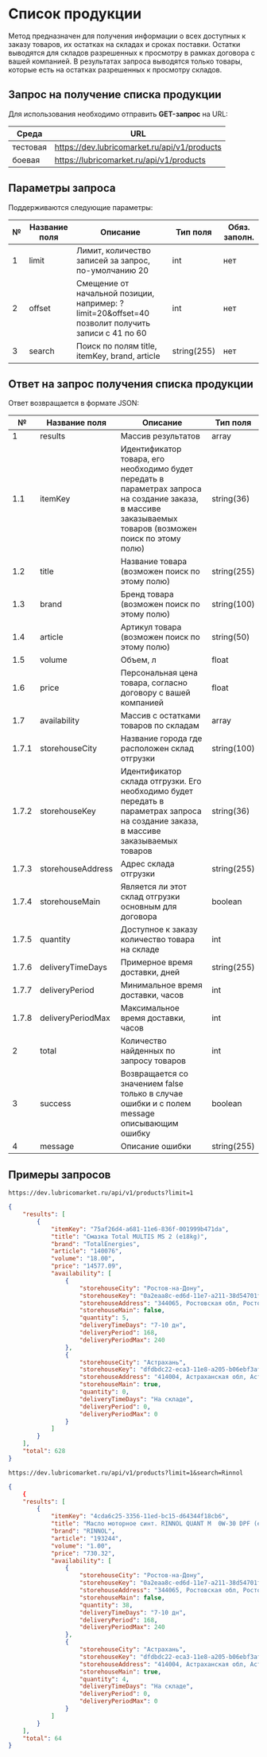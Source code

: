 # Список продукции

Метод предназначен для получения информации о всех доступных к заказу товаров, их остатках на складах и сроках поставки.
Остатки выводятся для складов разрешенных к просмотру в рамках договора с вашей компанией.
В результатах запроса выводятся только товары, которые есть на остатках разрешенных к просмотру складов.


## Запрос на получение списка продукции
Для использования необходимо отправить <b>GET-запрос</b> на URL:

| Среда | URL |
|---|---|
| тестовая | https://dev.lubricomarket.ru/api/v1/products | 
| боевая | https://lubricomarket.ru/api/v1/products |


## Параметры запроса
Поддерживаются следующие параметры:

| № | Название поля | Описание | Тип поля | Обяз. заполн. |
|---|---|---|---|---|
| 1 | limit | Лимит, количество записей за запрос, по-умолчанию 20 | int | нет |
| 2 | offset | Смещение от начальной позиции, например: ?limit=20&offset=40 позволит получить записи с 41 по 60 | int | нет |
| 3 | search | Поиск по полям title, itemKey, brand, article | string(255) | нет |


## Ответ на запрос получения списка продукции
Ответ возвращается в формате JSON:

| № | Название поля | Описание | Тип поля |
|---|---|---|---|
| 1 | results | Массив результатов | array |
| 1.1 | itemKey | Идентификатор товара, его необходимо будет передать в параметрах запроса на создание заказа, в массиве заказываемых товаров (возможен поиск по этому полю) | string(36) |
| 1.2 | title | Название товара (возможен поиск по этому полю) | string(255) |
| 1.3 | brand | Бренд товара (возможен поиск по этому полю) | string(100) |
| 1.4 | article | Артикул товара (возможен поиск по этому полю) | string(50) |
| 1.5 | volume | Объем, л | float |
| 1.6 | price | Персональная цена товара, согласно договору с вашей компанией | float |
| 1.7 | availability | Массив с остатками товаров по складам | array |
| 1.7.1 | storehouseCity | Название города где расположен склад отгрузки | string(100) |
| 1.7.2 | storehouseKey | Идентификатор склада отгрузки. Его необходимо будет передать в параметрах запроса на создание заказа, в массиве заказываемых товаров | string(36) |
| 1.7.3 | storehouseAddress | Адрес склада отгрузки | string(255) |
| 1.7.4 | storehouseMain | Является ли этот склад отгрузки основным для договора | boolean |
| 1.7.5 | quantity | Доступное к заказу количество товара на складе | int |
| 1.7.6 | deliveryTimeDays | Примерное время доставки, дней  | string(255) |
| 1.7.7 | deliveryPeriod | Минимальное время доставки, часов  | int |
| 1.7.8 | deliveryPeriodMax | Максимальное время доставки, часов | int |
| 2 | total | Количество найденных по запросу товаров | int |
| 3 | success | Возвращается со значением false только в случае ошибки и с полем message описывающим ошибку | boolean |
| 4 | message | Описание ошибки | string(255) |

## Примеры запросов

```
https://dev.lubricomarket.ru/api/v1/products?limit=1
```


```json
{
    "results": [
        {
            "itemKey": "75af26d4-a681-11e6-836f-001999b471da",
            "title": "Смазка Total MULTIS MS 2 (e18kg)",
            "brand": "TotalEnergies",
            "article": "140076",
            "volume": "18.00",
            "price": "14577.09",
            "availability": [
                {
                    "storehouseCity": "Ростов-на-Дону",
                    "storehouseKey": "0a2eaa8c-ed6d-11e7-a211-38d54701fd10",
                    "storehouseAddress": "344065, Ростовская обл, Ростов-на-Дону г, Троллейбусная ул, дом № 4",
                    "storehouseMain": false,
                    "quantity": 5,
                    "deliveryTimeDays": "7-10 дн",
                    "deliveryPeriod": 168,
                    "deliveryPeriodMax": 240
                },
                {
                    "storehouseCity": "Астрахань",
                    "storehouseKey": "dfdbdc22-eca3-11e8-a205-b06ebf3af234",
                    "storehouseAddress": "414004, Астраханская обл, Астрахань г, Зеленгинская 3-я ул, дом № 56б",
                    "storehouseMain": true,
                    "quantity": 0,
                    "deliveryTimeDays": "На складе",
                    "deliveryPeriod": 0,
                    "deliveryPeriodMax": 0
                }
            ]
        }
    ],
    "total": 628
}
```

```
https://dev.lubricomarket.ru/api/v1/products?limit=1&search=Rinnol
```

```json
{
    {
    "results": [
        {
            "itemKey": "4cda6c25-3356-11ed-bc15-d64344f18cb6",
            "title": "Масло моторное синт. RINNOL QUANT M  0W-30 DPF (e1L)",
            "brand": "RINNOL",
            "article": "193244",
            "volume": "1.00",
            "price": "730.32",
            "availability": [
                {
                    "storehouseCity": "Ростов-на-Дону",
                    "storehouseKey": "0a2eaa8c-ed6d-11e7-a211-38d54701fd10",
                    "storehouseAddress": "344065, Ростовская обл, Ростов-на-Дону г, Троллейбусная ул, дом № 4",
                    "storehouseMain": false,
                    "quantity": 38,
                    "deliveryTimeDays": "7-10 дн",
                    "deliveryPeriod": 168,
                    "deliveryPeriodMax": 240
                },
                {
                    "storehouseCity": "Астрахань",
                    "storehouseKey": "dfdbdc22-eca3-11e8-a205-b06ebf3af234",
                    "storehouseAddress": "414004, Астраханская обл, Астрахань г, Зеленгинская 3-я ул, дом № 56б",
                    "storehouseMain": true,
                    "quantity": 4,
                    "deliveryTimeDays": "На складе",
                    "deliveryPeriod": 0,
                    "deliveryPeriodMax": 0
                }
            ]
        }
    ],
    "total": 64
}
```
